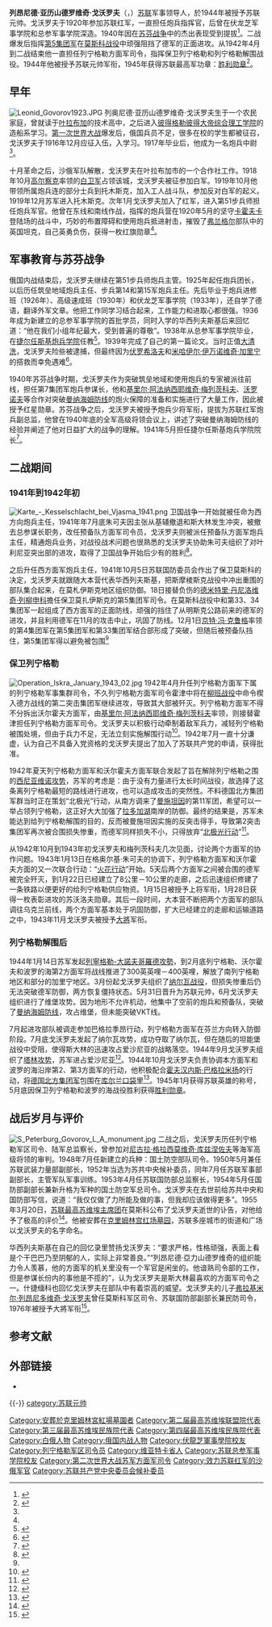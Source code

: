 {{noteTA
|G1=Military
|G2=地名
}}
{{Infobox military person
|name         = 列昂尼德·亚历山德罗维奇·戈沃罗夫
|image        = [[File:Leonid_Govorov_1.jpg|200px]]
|birth_date   = {{OldStyleDate|1897年|2月22日|2月10日}}
|death_date   = {{death date and age|1955|3|19|1897|2|22|df=y}}
|birth_place  = {{flagicon|Russian Empire}}俄罗斯帝国维亚特卡省布特尔基村（今[[基洛夫州|基洛夫州]][[索维特斯基区|索维特斯基区]]）
|death_place  = {{flagicon|USSR}}苏联莫斯科
|placeofburial= [[克里姆林宫红场墓园|克里姆林宫红场墓园]]
|placeofburial_label=
|nickname     =
|allegiance   = 
|serviceyears = 1917年－1955年
|rank         = [[苏联元帅|苏联元帅]]
|commands     = [[第5軍團|第5軍團]]<br>[[列宁格勒方面军|列宁格勒方面军]]<br>[[列宁格勒军区|列宁格勒军区]]
|unit=
|battles=[[第一次世界大战|第一次世界大战]]<br>[[俄国内战|俄国内战]]<br>[[苏芬战争|苏芬战争]]<br>[[第二次世界大战|第二次世界大战]]
*[[莫斯科战役|莫斯科战役]]
*[[列宁格勒围城战|列宁格勒围城战]]
*[[納爾瓦戰役_(1944年)|纳尔瓦战役]]
*[[維堡-彼得羅扎沃茨克攻勢|維堡-彼得羅扎沃茨克攻勢]]
*[[波罗的海攻势|波罗的海攻势]]
|awards={{{!}} style="background:transparent"
{{!}} {{Hero of the Soviet Union}}
{{!}}}
{{{!}} style="background: transparent"
{{!}} {{胜利勋章}}
{{!}}}
{{{!}} style="background: transparent"
{{!}} {{列宁勋章}} {{!!}} {{列宁勋章}} {{!!}} {{列宁勋章}} {{!!}} {{列宁勋章}}
{{!}}-
{{!}} {{列宁勋章}} {{!!}} {{红旗勋章}} {{!!}} {{红旗勋章}} {{!!}} {{红旗勋章}}
{{!}}-
{{!}} {{一级苏沃洛夫勋章}} {{!!}} {{一级苏沃洛夫勋章}} {{!!}} {{一级库图佐夫勋章}} {{!!}} {{红星勋章}}
{{!}}-
{{!}} {{保卫列宁格勒奖章}} {{!!}} {{保卫莫斯科奖章}} {{!!}} {{卫国战争战胜德国奖章}} {{!!}} {{红军建军二十周年奖章}}
{{!}}-
{{!}} {{苏维埃陆军海军三十周年奖章}} {{!!}} {{莫斯科建城八百周年奖章}}
{{!}}}
{{{!}}
{{!}} {{法国荣誉军团勋章|type=2}}
{{!}}}
|laterwork=陆军总监察长<br>国土防空军司令<br>国防部副部长
}}

'''列昂尼德·亚历山德罗维奇·戈沃罗夫'''（{{lang-ru|'''Леони́д Алекса́ндрович Го́воров'''}}，{{bd|1897年|2月22日|1955年|3月19日|catIdx=Govorov, Leonid}}）[[苏联|苏联]]军事领导人，於1944年被授予苏联元帅。戈沃罗夫于1920年参加苏联红军，一直担任炮兵指挥官，后曾在伏龙芝军事学院和总参军事学院深造。1940年因在[[苏芬战争|苏芬战争]]中的杰出表现受到提拔<ref name="Govorov on warheroes.ru">{{cite web|title=Govorov L.A.|url=http://www.warheroes.ru/hero/hero.asp?Hero_id=1078|accessdate=2013-08-03|archive-date=2017-11-19|archive-url=https://web.archive.org/web/20171119114330/http://warheroes.ru/hero/hero.asp?Hero_id=1078|dead-url=no}}</ref>。二战爆发后指挥[[第5集团军_(苏联)|第5集团军]]在[[莫斯科战役|莫斯科战役]]中顽强阻挡了德军的正面进攻。从1942年4月到二战结束他一直担任列宁格勒方面军司令，指挥保卫列宁格勒和列宁格勒解围战役。1944年他被授予苏联元帅军衔，1945年获得苏联最高军功章：[[胜利勋章|胜利勋章]]<ref name="Glantz">{{cite book|author=David Glantz & Jonathan House|title = When Titans Clashed: How the Red Army Stopped Hitler|publisher = Kansas University Press|year = 1995|isbn = 0-7006-0899-0
}}</ref>{{rp|214}}。

==早年==
[[File:Leonid_Govorov1923.JPG|left]]
列奥尼德·亚历山德罗维奇·戈沃罗夫生于一个农民家庭，曾就读于[[叶拉布加|叶拉布加]]的技术高中，之后进入[[圣彼得堡国立技术大学|彼得格勒彼得大帝综合理工学院]]的造船系学习。[[第一次世界大战|第一次世界大战]]爆发后，俄国兵员不足，很多在校的学生都被征召，戈沃罗夫于1916年12月应征入伍，入{{link-ru|康斯坦丁诺夫斯基炮兵学校|Константиновское артиллерийское училище}}学习。1917年毕业后，他成为一名炮兵中尉<ref name="Govorov on warheroes.ru" />。

十月革命之后，沙俄军队解散，戈沃罗夫在叶拉布加市的一个合作社工作。1918年10月[[高尔察克|高尔察克]]率领的[[白卫军|白卫军]]占领该城，戈沃罗夫被征参加白军。1919年10月他带领所属炮兵连的部分士兵到托木斯克，加入工人战斗队，参加反对白军的起义。1919年12月苏军进入托木斯克。次年1月戈沃罗夫加入了红军，进入第51步兵师担任炮兵军官。他曾在东线和南线作战，指挥的炮兵营在1920年5月的坚守[[卡霍夫卡|卡霍夫卡]]登陆场的战斗中，巧妙的布置障碍和使用炮兵抵进射击，摧毁了[[彼得·尼古拉耶維奇·弗蘭格爾|弗兰格尔]]部队中的英国坦克，自己英勇负伤，获得一枚红旗勋章<ref name="Govorov on warheroes.ru" />。

==军事教育与苏芬战争==
俄国内战结束后，戈沃罗夫继续在第51步兵师炮兵主管。1925年起任炮兵团长，以后历任筑垒地域炮兵主任、步兵第14和第15军炮兵主任。先后毕业于炮兵进修班（1926年）、高级速成班（1930年）和伏龙芝军事学院（1933年），还自学了德语，翻译外军文章。他把工作同学习结合起来，工作能力和进取心都很强。1936年成为新建立的总参军事学院的首批学员，同时入学的华西列夫斯基后来回忆道：“他在我们小组年纪最大，受到普遍的尊敬”。1938年从总参军事学院毕业，在[[捷尔任斯基炮兵学院|捷尔任斯基炮兵学院]]任教<ref name="华西列夫斯基">{{cite book|author = 亚·米·华西列夫斯基|title = 毕生的事业|publisher = 三联书店|date=1977年7月}}</ref>{{rp|199-200}}。1939年完成了自己的第一篇论文。当时正值[[大清洗|大清洗]]，戈沃罗夫险些被逮捕，但最终因为[[伏罗希洛夫|伏罗希洛夫]]和[[米哈伊尔·伊万诺维奇·加里宁|米哈伊尔·伊万诺维奇·加里宁]]的搭救而幸免遇难<ref name="Erickson">{{cite book|author=John Erickson|title=The Road to Stalingrad: Stalin`s War with Germany|url=https://archive.org/details/stalinswarwithge00eric|publisher=Yale University Press|year=1999|pages=[https://archive.org/details/stalinswarwithge00eric/page/6 6]|ISBN=0-300-07812-9}}</ref>。

1940年苏芬战争时期，戈沃罗夫作为突破筑垒地域和使用炮兵的专家被派往前线，担任第7集团军炮兵参谋长，他和[[基里尔·阿法纳西耶维奇·梅列茨科夫|基里尔·阿法纳西耶维奇·梅列茨科夫]]、[[沃罗诺夫|沃罗诺夫]]等合作对突破[[曼纳海姆防线|曼纳海姆防线]]的炮火保障的准备和实施进行了大量工作，因此被授予红星勋章。苏芬战争之后，戈沃罗夫被授予炮兵少将军衔，提拔为苏联红军炮兵副总监，他曾在1940年底的全军高级将领会议上，讲述了突破曼纳海姆防线的经验并阐述了他对日益扩大的战争的理解。1941年5月担任捷尔任斯基炮兵学院院长<ref name="Kiselev">{{cite book|last = Киселев|first = А. Н.|title = Полководцы и военачальники Великой Отечественной|publisher = Молодая гвардия|year = 1971|pages=115}}</ref>。

==二战期间==
===1941年到1942年初===
[[File:Karte_-_Kesselschlacht_bei_Vjasma_1941.png|thumb]]
卫国战争一开始就被任命为西方向炮兵主任，1941年年7月底朱可夫因主张从基辅撤退和斯大林发生冲突，被撤去总参谋长职务，改任预备队方面军司令员，戈沃罗夫则被派任预备队方面军炮兵主任，精通炮兵业务，对战役战术问题也很熟悉的戈沃罗夫协助朱可夫组织了对叶利尼亚突出部的进攻，取得了卫国战争开始后少有的胜利<ref name = "朱可夫">{{cite book|author = 格奥尔基·朱可夫 | others=中国人民解放军军事科学院外国军事研究部译|title = 回忆与思考| year = 1984年 |publisher = 中国对外翻译出版公司| location = 北京}}</ref>。

之后升任西方面军炮兵主任，1941年10月5日苏联国防委员会作出了保卫莫斯科的决定，戈沃罗夫就跟随大本营代表华西列夫斯基，把斯摩棱斯克战役中冲出重围的部队集合起来，在莫札伊斯克地区组织防御{{R|华西列夫斯基|page=679}}。18日接替负伤的[[德米特里·丹尼洛维奇·列柳申科|德米特里·丹尼洛维奇·列柳申科]]擔任保卫莫扎伊斯克的第5集团军司令。在莫斯科战役中和第33、34集团军一起组成了西方面军的正面防线，顽强的挡住了从明斯克公路前来的德军的进攻，并且利用德军在11月的攻击中止，巩固了防线。12月1日[[京特·冯·克鲁格|京特·冯·克鲁格]]率领的第4集团军在第5集团军和第33集团军结合部形成了突破，但随后被预备队挡住，第5集团军得以避免被包围<ref name="Glantz"></ref>

===保卫列宁格勒===
[[File:Operation_Iskra_January_1943_02.jpg|thumb]]
1942年4月升任列宁格勒方面军下属的列宁格勒军事集群司令，不久列宁格勒方面军司令霍津中将在[[柳班战役|柳班战役]]中命令楔入德方战线的第二突击集团军继续进攻，导致其大部被歼灭。列宁格勒方面军不得不分拆出沃尔霍夫方面军，由[[基里尔·阿法纳西耶维奇·梅列茨科夫|基里尔·阿法纳西耶维奇·梅列茨科夫]]率领，则接替霍津担任列宁格勒方面军司令。戈沃罗夫以积极行动牵制着敌军兵力，减轻列宁格勒被围处境，但由于兵力不足，无法立刻实施解围行动<ref>{{cite book|last = Glantz|first = David M.|title = The Battle for Leningrad 1941–1944|url = https://archive.org/details/battleforleningr00glan|publisher = Kansas University Press|year = 2002|pages=[https://archive.org/details/battleforleningr00glan/page/182 182]-189|isbn = 0-7006-1208-4}}</ref>。1942年7月一直十分谦虚，认为自己不具备入党资格的戈沃罗夫提出了加入了苏联共产党的申请，获得批准{{R|华西列夫斯基|page=679}}。

1942年夏天列宁格勒方面军和沃尔霍夫方面军联合发起了旨在解除列宁格勒之围的[[西尼亚维诺攻势|西尼亚维诺攻势]]，苏军的考虑是：由于没有力量进行太长时间战役，故选择了这条离列宁格勒最短的路线进行进攻，也可以造成攻击的突然性。不料德国北方集团军群当时正在策划“北极光”行动，从南方调来了[[曼施坦因|曼施坦因]]的第11军团，希望可以一举占领列宁格勒，这正好大大加强了[[拉多加湖|拉多加湖]]南岸的防御。最终的结果是，苏军未能达到给列宁格勒解围的目的，反而被曼施坦因实施的反突击得手，导致第2突击集团军再次被合围损失惨重，而德军同样损失不小，只得放弃“[[北极光行动|北极光行动]]”<ref name="曼施坦因">{{cite book|author=弗里茨·曼施坦因|title=失去的胜利|publisher=战士出版社|year = 1980年12月|pages = 250}}</ref>。

从1942年10月到1943年初戈沃罗夫和梅列茨科夫几次见面，讨论两个方面军的协作问题。1943年1月13日在格奥尔基·朱可夫的协调下，列宁格勒方面军和沃尔霍夫方面的又一次联合行动：“[[火花行动|火花行动]]”开始。5天后两个方面军之间被合围的德军被完全歼灭，到1月22日已经建立了8公里－10公里的走廊，之后迅速组织修建了一条铁路以便更好的给列宁格勒供应物资{{R|Glantz|page=273}}。1月15日被授予上将军衔，1月28日获得一枚表彰进攻的苏沃洛夫勋章。其后一段时间，大本营不断把两个方面军的部队调往乌克兰前线，两个方面军基本处于巩固防御，扩大已经建立的走廊和运输道路之中，1943年11月戈沃罗夫被授予[[大將_(蘇聯)|大將]]军衔。

===列宁格勒解围后===
1944年1月14日苏军发起[[列寧格勒-大諾夫哥羅德攻勢|列寧格勒-大諾夫哥羅德攻勢]]，到2月底列宁格勒、沃尔霍夫和波罗的海第2方面军将战线推进了300英英哩－400英哩，解放了南列宁格勒地区和部分的加里宁地区{{R|Glantz|page=410}}。3月份起戈沃罗夫组织了[[纳尔瓦战役_(1944年)|纳尔瓦战役]]，但损失惨重后仍无法突破德军防御，两方恢复僵持状态。5月31日晋升为苏联元帅，6月戈沃罗夫组织进行了维堡攻势。因为地形不允许机动，他集中了空前的炮兵和预备队，突破了[[曼纳海姆防线|曼纳海姆防线]]，攻占维堡，但未能突破VKT线。

7月起进攻部队被调走参加巴格拉季昂行动，列宁格勒方面军在芬兰方向转入防御阶段。7月底戈沃罗夫发起了纳尔瓦攻势，成功夺取了纳尔瓦，但在随后的坦能堡战役中受阻，使得斯大林的迅速攻占爱沙尼亚的战略落空。1944年9月戈沃罗夫组织了[[塔林攻势|塔林攻势]]，苏军进占爱沙尼亚<ref>{{cite book|author=Toomas Hiio|title=Combat in Estonia in 1944|year=2006|pages=1035–1094}}</ref>。1944年10月戈沃罗夫负责协调本方面军和波罗的海沿岸第2、第3方面军的行动，他积极配合[[霍夫汉内斯·巴格拉米扬|霍夫汉内斯·巴格拉米扬]]的行动，将[[德国北方集团军|德国北方集团军]]包围在[[库尔兰口袋|库尔兰口袋]]里<ref name= "什捷缅科1">{{cite book|author = 什捷缅科|others=中国解放军军事科学研究院外国军事研究部译|title =战争年代的总参谋部-第一部|publisher = 军事科学出版社 |date=1984年7月}}</ref>{{rp|25}}。1945年1月获得苏联英雄的称号，5月底因保卫列宁格勒和波罗的海战役胜利获得[[胜利勋章|胜利勋章]]。

==战后岁月与评价==
[[File:S_Peterburg_Govorov_L_A_monument.jpg|thumb]]
二战之后，戈沃罗夫历任列宁格勒军区司令、陆军总监察长，曾参加对[[尼古拉·格拉西莫维奇·库兹涅佐夫|尼古拉·格拉西莫维奇·库兹涅佐夫]]等海军高级将领的审判。1948年7月任新建立的兵种：国土防空部队司令。1950年5月兼任苏联武装力量部副部长，1952年当选为苏共中央候补委员，同年7月任苏联军事部副部长，主管军队军事训练。1953年4月任苏联国防部总监察长，1954年5月任国防部副部长兼新升格为军种的国土防空军总司令。戈沃罗夫在去世前给苏共中央和国防部写信，说道：“我仅仅做了力所能及做的事，但我却应该做得更多”{{R|华西列夫斯基|page=199-200}}。1955年3月20日，[[苏联最高苏维埃主席团|苏联最高苏维埃主席团]]在莫斯科公布了戈沃罗夫逝世的讣告，对他给予了极高的评价<ref>{{cite news |title=苏联元帅列·亚·戈沃罗夫逝世讣告 |work=人民日报 |date=1955年3月22日 |page=第4版}}</ref>。他被安葬在[[克里姆林宫红场墓园|克里姆林宫红场墓园]]，苏联多座城市的街道和广场以戈沃罗夫的名字命名。

华西列夫斯基在自己的回忆录里赞扬戈沃罗夫：“要求严格，性格顽强，表面上看是个干巴巴乃至阴郁的人，实际上非常善良。”“列昂尼德·亞力山德罗维奇的组织能力令人羡慕，他的方面军的机关里没有一个军官是闲坐的。他谙熟司令部的工作，但是参谋长份内的事他是不揽的”{{R|华西列夫斯基|page=679}}，认为戈沃罗夫是斯大林最喜欢的方面军司令之一。什捷缅科也回忆戈沃罗夫在部队中有着崇高的威望{{R|什捷缅科1|page=256}}。戈沃罗夫的儿子[[弗拉基米尔·列昂尼多维奇·戈沃罗夫|弗拉基米尔·列昂尼多维奇·戈沃罗夫]]曾任莫斯科军区司令、苏联国防部副部长兼民防司令，1976年被授予大將军衔<ref>{{cite web|title=Today the funeral of General Vladimir Govorov|url=http://www.regnum.ru/news/689877.html|accessdate=2013-08-03|archive-date=2020-07-01|archive-url=https://web.archive.org/web/20200701144030/https://regnum.ru/news/689877.html|dead-url=no}}</ref>。

== 参考文献 ==
{{Reflist|2}}
==外部链接==
*{{Find a Grave|11930571}}
{{-}}
{{苏联元帅}}
{{蘇聯大將}}
{{Authority control}}
{{DEFAULTSORT:Govorov, Leonid}}
[[category:苏联元帅|category:苏联元帅]]
[[Category:安葬於克里姆林宮紅場墓園者|Category:安葬於克里姆林宮紅場墓園者]]
[[Category:第二届最高苏维埃联盟院代表|Category:第二届最高苏维埃联盟院代表]]
[[Category:第三届最高苏维埃民族院代表|Category:第三届最高苏维埃民族院代表]]
[[Category:第四届最高苏维埃民族院代表|Category:第四届最高苏维埃民族院代表]]
[[Category:白俄人物|Category:白俄人物]]
[[Category:俄国内战人物|Category:俄国内战人物]]
[[Category:伏龍芝軍事學院校友|Category:伏龍芝軍事學院校友]]
[[Category:列宁格勒军区司令员|Category:列宁格勒军区司令员]]
[[Category:维亚特卡省人|Category:维亚特卡省人]]
[[Category:苏联总参军事学院校友|Category:苏联总参军事学院校友]]
[[Category:第二次世界大战苏军方面军司令|Category:第二次世界大战苏军方面军司令]]
[[Category:效力苏联红军的沙俄军官|Category:效力苏联红军的沙俄军官]]
[[Category:苏联共产党中央委员会候补委员|Category:苏联共产党中央委员会候补委员]]